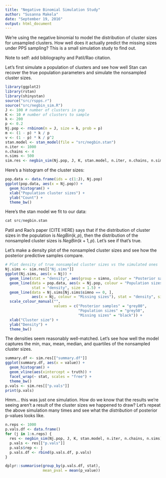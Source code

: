 ```yaml
---
title: "Negative Binomial Simulation Study"
author: "Susanna Makela"
date: "September 19, 2016"
output: html_document
---
```


We're using the negative binomial to model the distribution of cluster sizes for unsampled clusters. How well does it actually predict the missing sizes under PPS sampling? This is a small simulation study to find out.

Note to self: add bibliography and Patil/Rao citation.

Let's first simulate a population of clusters and see how well Stan can recover the true population parameters and simulate the nonsampled cluster sizes.
```r
library(ggplot2)
library(rstan)
library(shinystan)
source("src/rspps.r")
source("src/negbin_sim.R")
J <- 100 # number of clusters in pop
K <- 10 # number of clusters to sample
k <- 200
p <- 0.2
Nj.pop <- rnbinom(n = J, size = k, prob = p)
m <- (1 - p) * k / p
v <- (1 - p) * k / p^2
stan.model <- stan_model(file = "src/negbin.stan")
n.iter <- 1000
n.chains <- 4
n.sims <- 500
sim.res <- negbin_sim(Nj.pop, J, K, stan.model, n.iter, n.chains, n.sims)
```

Here's a histogram of the cluster sizes:
```r
pop.data <- data.frame(ids = c(1:J), Nj.pop)
ggplot(pop.data, aes(x = Nj.pop)) +
  geom_histogram() +
  xlab("Population cluster sizes") +
  ylab("Count") +
  theme_bw()
```

Here's the stan model we fit to our data:
```r
cat src/negbin.stan
```

Patil and Rao's paper (CITE HERE) says that if the distribution of cluster sizes in the population is $NegBin(k, p)$, then the distribution of the nonsampled cluster sizes is $NegBin(k+1, p)$. Let's see if that's true.

Let's make a density plot of the nonsampled cluster sizes and see how the posterior predictive samples compare.
```r
# Plot density of true nonsampled cluster sizes vs the simulated ones
Nj.sims <- sim.res[["Nj.sims"]]
ggplot(Nj.sims, aes(x = Nj)) +
  geom_line(stat = "density", aes(group = simno, colour = "Posterior samples")) +
  geom_line(data = pop.data, aes(x = Nj.pop, colour = "Population sizes"),
            stat = "density", size = 1.5) +
  geom_line(data = Nj.sims[Nj.sims$simno == 0, ],
            aes(x = Nj, colour = "Missing sizes"), stat = "density", size = 1.5) +
  scale_colour_manual("",
                      values = c("Posterior samples" = "grey80",
                                 "Population sizes" = "grey50",
                                 "Missing sizes" = "black")) +
  xlab("Cluster size") +
  ylab("Density") +
  theme_bw()
```

The densities seem reasonably well-matched. Let's see how well the model captures the min, max, mean, median, and quartiles of the nonsampled cluster sizes.
```r
summary.df <- sim.res[["summary.df"]]
ggplot(summary.df, aes(x = value)) +
  geom_histogram() +
  geom_vline(aes(xintercept = truth)) +
  facet_wrap(~ stat, scales = "free") +
  theme_bw()
p.vals <- sim.res[["p.vals"]]
print(p.vals)
```

Hmm... this was just one simulation. How do we know that the results we're seeing aren't a result of the cluster sizes we happened to draw? Let's repeat the above simulation many times and see what the *distribution* of posterior p-values looks like.

```r
n.reps <- 1000
p.vals.df <- data.frame()
for (j in 1:n.reps) {
  res <- negbin_sim(Nj.pop, J, K, stan.model, n.iter, n.chains, n.sims)
  p.vals <- res[["p.vals"]]
  p.vals$rep <- j
  p.vals.df <- rbind(p.vals.df, p.vals)
}
```
```r
dplyr::summarise(group_by(p.vals.df, stat),
                 mean_pval = mean(p_value))
```
